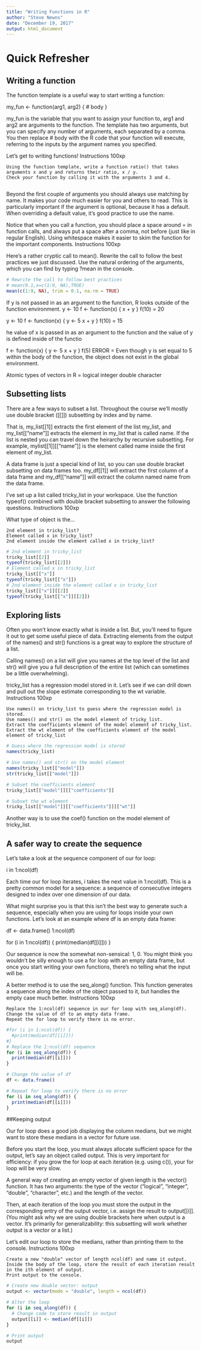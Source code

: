 ```yaml
---
title: "Writing Functions in R"
author: "Steve Newns"
date: "December 19, 2017"
output: html_document
---
```

# Quick Refresher

## Writing a function

The function template is a useful way to start writing a function:

my_fun <- function(arg1, arg2) {
  # body
}

my_fun is the variable that you want to assign your function to, arg1 and arg2 are arguments to the function. The template has two arguments, but you can specify any number of arguments, each separated by a comma. You then replace # body with the R code that your function will execute, referring to the inputs by the argument names you specified.

Let's get to writing functions!
Instructions
100xp

    Using the function template, write a function ratio() that takes arguments x and y and returns their ratio, x / y.
    Check your function by calling it with the arguments 3 and 4.
```R

```
Beyond the first couple of arguments you should always use matching by name. It makes your code much easier for you and others to read. This is particularly important if the argument is optional, because it has a default. When overriding a default value, it's good practice to use the name.

Notice that when you call a function, you should place a space around = in function calls, and always put a space after a comma, not before (just like in regular English). Using whitespace makes it easier to skim the function for the important components.
Instructions
100xp

Here's a rather cryptic call to mean(). Rewrite the call to follow the best practices we just discussed. Use the natural ordering of the arguments, which you can find by typing ?mean in the console.
```r
# Rewrite the call to follow best practices
# mean(0.1,x=c(1:9, NA),TRUE)
mean(c(1:9, NA), trim = 0.1, na.rm = TRUE)
```

If y is not passed in as an argument to the function, R looks outside of the function environment. 
y <- 10
f <- function(x) {
  x + y
}
f(10) = 20

y <- 10
f <- function(x) {
  y <- 5
  x + y
}
f(10) = 15

he value of x is passed in as an argument to the function and the value of y is defined inside of the functio

f <- function(x) {
  y <- 5
  x + y
}
f(5)
ERROR = Even though y is set equal to 5 within the body of the function, the object does not exist in the global environment. 

Atomic types of vectors in R = logical
integer
double
character


## Subsetting lists

There are a few ways to subset a list. Throughout the course we'll mostly use double bracket ([[]]) subsetting by index and by name.

That is, my_list[[1]] extracts the first element of the list my_list, and my_list[["name"]] extracts the element in my_list that is called name. If the list is nested you can travel down the heirarchy by recursive subsetting. For example, mylist[[1]][["name"]] is the element called name inside the first element of my_list.

A data frame is just a special kind of list, so you can use double bracket subsetting on data frames too. my_df[[1]] will extract the first column of a data frame and my_df[["name"]] will extract the column named name from the data frame.

I've set up a list called tricky_list in your workspace. Use the function typeof() combined with double bracket subsetting to answer the following questions.
Instructions
100xp

What type of object is the...

    2nd element in tricky_list?
    Element called x in tricky_list?
    2nd element inside the element called x in tricky_list?
```r
# 2nd element in tricky_list
tricky_list[[2]]
typeof(tricky_list[[2]])
# Element called x in tricky_list
tricky_list[["x"]]
typeof(tricky_list[["x"]])
# 2nd element inside the element called x in tricky_list
tricky_list[["x"]][[2]]
typeof(tricky_list[["x"]][[2]])
```

## Exploring lists

Often you won't know exactly what is inside a list. But, you'll need to figure it out to get some useful piece of data. Extracting elements from the output of the names() and str() functions is a great way to explore the structure of a list.

Calling names() on a list will give you names at the top level of the list and str() will give you a full description of the entire list (which can sometimes be a little overwhelming).

tricky_list has a regression model stored in it. Let's see if we can drill down and pull out the slope estimate corresponding to the wt variable.
Instructions
100xp

    Use names() on tricky_list to guess where the regression model is stored.
    Use names() and str() on the model element of tricky_list.
    Extract the coefficients element of the model element of tricky_list.
    Extract the wt element of the coefficients element of the model element of tricky_list
```r
# Guess where the regression model is stored
names(tricky_list)

# Use names() and str() on the model element
names(tricky_list[["model"]])
str(tricky_list[["model"]])

# Subset the coefficients element
tricky_list[["model"]][["coefficients"]]

# Subset the wt element
tricky_list[["model"]][["coefficients"]][["wt"]]
```
 Another way is to use the coef() function on the model element of tricky_list. 
 
## A safer way to create the sequence

Let's take a look at the sequence component of our for loop:

i in 1:ncol(df)

Each time our for loop iterates, i takes the next value in 1:ncol(df). This is a pretty common model for a sequence: a sequence of consecutive integers designed to index over one dimension of our data.

What might surprise you is that this isn't the best way to generate such a sequence, especially when you are using for loops inside your own functions. Let's look at an example where df is an empty data frame:

df <- data.frame()
1:ncol(df)

for (i in 1:ncol(df)) {
  print(median(df[[i]]))
}

Our sequence is now the somewhat non-sensical: 1, 0. You might think you wouldn't be silly enough to use a for loop with an empty data frame, but once you start writing your own functions, there's no telling what the input will be.

A better method is to use the seq_along() function. This function generates a sequence along the index of the object passed to it, but handles the empty case much better.
Instructions
100xp

    Replace the 1:ncol(df) sequence in our for loop with seq_along(df).
    Change the value of df to an empty data frame.
    Repeat the for loop to verify there is no error.
```r
#for (i in 1:ncol(df)) {
  #print(median(df[[i]]))
#}
# Replace the 1:ncol(df) sequence
for (i in seq_along(df)) {
  print(median(df[[i]]))
}

# Change the value of df
df <- data.frame()

# Repeat for loop to verify there is no error
for (i in seq_along(df)) {
  print(median(df[[i]]))
}
```

##Keeping output

Our for loop does a good job displaying the column medians, but we might want to store these medians in a vector for future use.

Before you start the loop, you must always allocate sufficient space for the output, let's say an object called output. This is very important for efficiency: if you grow the for loop at each iteration (e.g. using c()), your for loop will be very slow.

A general way of creating an empty vector of given length is the vector() function. It has two arguments: the type of the vector ("logical", "integer", "double", "character", etc.) and the length of the vector.

Then, at each iteration of the loop you must store the output in the corresponding entry of the output vector, i.e. assign the result to output[[i]]. (You might ask why we are using double brackets here when output is a vector. It's primarily for generalizability: this subsetting will work whether output is a vector or a list.)

Let's edit our loop to store the medians, rather than printing them to the console.
Instructions
100xp

    Create a new "double" vector of length ncol(df) and name it output.
    Inside the body of the loop, store the result of each iteration result in the ith element of output.
    Print output to the console.
```R
# Create new double vector: output
output <- vector(mode = "double", length = ncol(df))

# Alter the loop
for (i in seq_along(df)) {
  # Change code to store result in output
  output[[i]] <- median(df[[i]])
}

# Print output
output
```